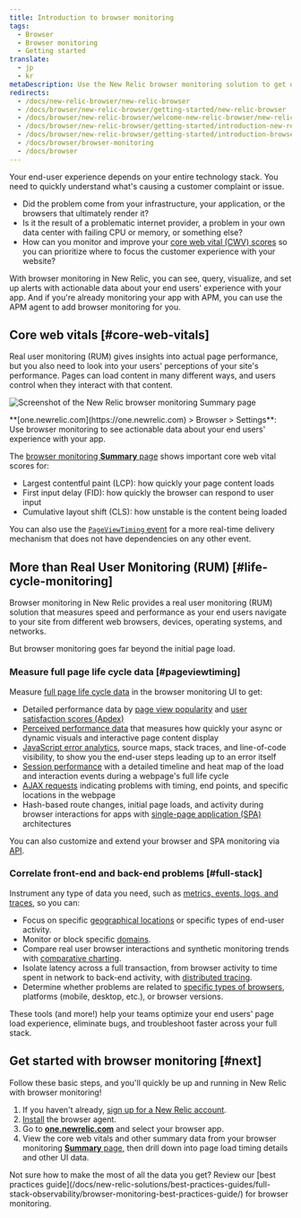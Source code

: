 ```yaml
---
title: Introduction to browser monitoring
tags:
  - Browser
  - Browser monitoring
  - Getting started
translate:
  - jp
  - kr
metaDescription: Use the New Relic browser monitoring solution to get deep visibility and actionable insights into real users' experiences on your website.
redirects:
  - /docs/new-relic-browser/new-relic-browser
  - /docs/browser/new-relic-browser/getting-started/new-relic-browser
  - /docs/browser/new-relic-browser/welcome-new-relic-browser/new-relic-browser
  - /docs/browser/new-relic-browser/getting-started/introduction-new-relic-browser
  - /docs/browser/new-relic-browser/getting-started/introduction-browser-monitoring
  - /docs/browser/browser-monitoring
  - /docs/browser
---
```



Your end-user experience depends on your entire technology stack. You need to quickly understand what's causing a customer complaint or issue.

* Did the problem come from your infrastructure, your application, or the browsers that ultimately render it?
* Is it the result of a problematic internet provider, a problem in your own data center with failing CPU or memory, or something else?
* How can you monitor and improve your [core web vital (CWV) scores](https://web.dev/vitals/) so you can prioritize where to focus the customer experience with your website?

With browser monitoring in New Relic, you can see, query, visualize, and set up alerts with actionable data about your end users' experience with your app. And if you're already monitoring your app with APM, you can use the APM agent to add browser monitoring for you.

## Core web vitals [#core-web-vitals]

Real user monitoring (RUM) gives insights into actual page performance, but you also need to look into your users' perceptions of your site's performance. Pages can load content in many different ways, and users control when they interact with that content.

<img
  title="Browser monitoring summary"
  alt="Screenshot of the New Relic browser monitoring Summary page"
  src={browserBrowserSummary}
/>

<figcaption>
  **[one.newrelic.com](https://one.newrelic.com) > Browser > Settings**: Use browser monitoring to see actionable data about your end users' experience with your app.
</figcaption>

The [browser monitoring **Summary** page](/docs/browser/browser-monitoring/getting-started/browser-summary-page/) shows important core web vital scores for:

* Largest contentful paint (LCP): how quickly your page content loads
* First input delay (FID): how quickly the browser can respond to user input
* Cumulative layout shift (CLS): how unstable is the content being loaded

You can also use the [`PageViewTiming` event](/attribute-dictionary/?event=PageViewTiming) for a more real-time delivery mechanism that does not have dependencies on any other event.

## More than Real User Monitoring (RUM) [#life-cycle-monitoring]

Browser monitoring in New Relic provides a real user monitoring (RUM) solution that measures speed and performance as your end users navigate to your site from different web browsers, devices, operating systems, and networks.

But browser monitoring goes far beyond the initial page load.

### Measure full page life cycle data [#pageviewtiming]

Measure [full page life cycle data](/docs/browser/new-relic-browser/page-load-timing-resources/page-load-timing-process) in the browser monitoring UI to get:

* Detailed performance data by [page view popularity](/docs/browser/new-relic-browser/additional-standard-features/page-views-insights-your-sites-popularity) and [user satisfaction scores (Apdex)](/docs/apm/new-relic-apm/apdex/apdex-measuring-user-satisfaction)
* [Perceived performance data](/docs/browser/new-relic-browser/page-load-timing-resources/pageviewtiming-async-or-dynamic-page-details/) that measures how quickly your async or dynamic visuals and interactive page content display
* [JavaScript error analytics](/docs/browser/new-relic-browser/browser-pro-features/js-errors-dashboard-examining-errors-over-time), source maps, stack traces, and line-of-code visibility, to show you the end-user steps leading up to an error itself
* [Session performance](/docs/browser/new-relic-browser/browser-pro-features/session-traces-exploring-webpages-life-cycle) with a detailed timeline and heat map of the load and interaction events during a webpage's full life cycle
* [AJAX requests](/docs/browser/new-relic-browser/browser-pro-features/ajax-dashboard-identifying-time-consuming-calls) indicating problems with timing, end points, and specific locations in the webpage
* Hash-based route changes, initial page loads, and activity during browser interactions for apps with [single-page application (SPA)](/docs/browser/single-page-app-monitoring/get-started/introduction-single-page-app-monitoring) architectures

You can also customize and extend your browser and SPA monitoring via [API](/docs/browser/new-relic-browser/guides/guide-using-browser-spa-apis/).

### Correlate front-end and back-end problems [#full-stack]

Instrument any type of data you need, such as [metrics, events, logs, and traces](/docs/using-new-relic/data/understand-data/new-relic-data-types), so you can:

* Focus on specific [geographical locations](/docs/browser/new-relic-browser/browser-pro-features/filterable-geography-webpage-metrics-location) or specific types of end-user activity.
* Monitor or block specific [domains](/docs/browser/new-relic-browser/installation-configuration/monitor-or-block-specific-domains).
* Compare real user browser interactions and synthetic monitoring trends with [comparative charting](/docs/synthetics/new-relic-synthetics/administration/compare-page-load-performance-browser-synthetics).
* Isolate latency across a full transaction, from browser activity to time spent in network to back-end activity, with [distributed tracing](/docs/browser/new-relic-browser/browser-pro-features/browser-data-distributed-tracing). 
* Determine whether problems are related to [specific types of browsers](/docs/browser/new-relic-browser/additional-standard-features/browsers-problem-patterns-type-or-platform), platforms (mobile, desktop, etc.), or browser versions.

These tools (and more!) help your teams optimize your end users' page load experience, eliminate bugs, and troubleshoot faster across your full stack.

## Get started with browser monitoring [#next]

Follow these basic steps, and you'll quickly be up and running in New Relic with browser monitoring!

1. If you haven't already, [sign up for a New Relic account](https://newrelic.com/signup).
2. [Install](/docs/browser/new-relic-browser/installation/install-new-relic-browser-agent) the browser agent.
3. Go to **[one.newrelic.com](https://one.newrelic.com)** and select your browser app.
4. View the core web vitals and other summary data from your browser monitoring [**Summary** page](/docs/browser/new-relic-browser/getting-started/browser-overview-website-performance-glance), then drill down into page load timing details and other UI data.

<Callout variant="tip">
  Not sure how to make the most of all the data you get? Review our [best practices guide](/docs/new-relic-solutions/best-practices-guides/full-stack-observability/browser-monitoring-best-practices-guide/) for browser monitoring.
</Callout>

